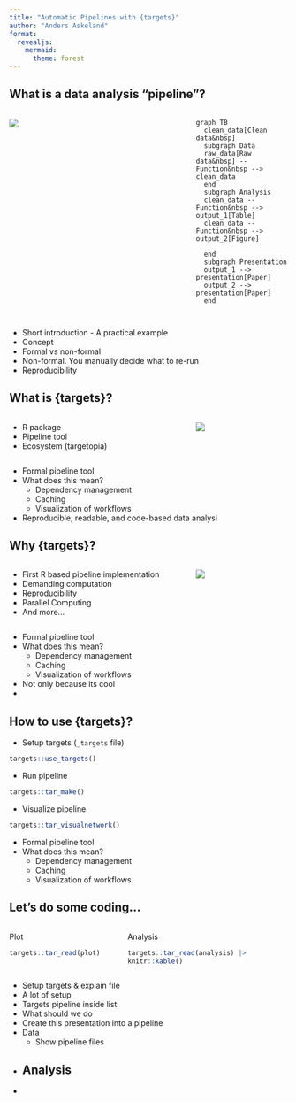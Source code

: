 ```yaml
---
title: "Automatic Pipelines with {targets}"
author: "Anders Askeland"
format: 
  revealjs:
    mermaid:
      theme: forest
---
```



## What is a data analysis "pipeline"?

::: columns
::: {.column width="60%"}
![](images/factory.png)
:::




::: {.column width="30%"}
```mermaid
graph TB
  clean_data[Clean data&nbsp]
  subgraph Data
  raw_data[Raw data&nbsp] -- Function&nbsp --> clean_data
  end
  subgraph Analysis
  clean_data -- Function&nbsp --> output_1[Table]
  clean_data -- Function&nbsp --> output_2[Figure]

  end
  subgraph Presentation
  output_1 --> presentation[Paper]
  output_2 --> presentation[Paper]
  end
  
```
:::
:::

::: notes
-   Short introduction - A practical example
-   Concept
-   Formal vs non-formal
  - Non-formal. You manually decide what to re-run
-   Reproducibility
:::

## What is {targets}?
::: columns
::: {.column width="60%" .incremental}
-   R package
-   Pipeline tool
-   Ecosystem (targetopia)
:::

::: {.column width="30%"}
![](images/targets_logo.svg)

:::
:::



::: notes
-  Formal pipeline tool
-  What does this mean?
   - Dependency management
   - Caching
   - Visualization of workflows
- Reproducible, readable, and code-based data analysi
:::

## Why {targets}?
::: columns
::: {.column width="60%" .incremental}
-   First R based pipeline implementation
-   Demanding computation
-   Reproducibility
-   Parallel Computing
-   And more...
:::

::: {.column width="30%"}
![](images/question.png)

:::
:::



::: notes
-  Formal pipeline tool
-  What does this mean?
   - Dependency management
   - Caching
   - Visualization of workflows
-  Not only because its cool
-  
   
:::

## How to use {targets}?
::: {.incremental}

-   Setup targets (`_targets` file)

  ```.r
  targets::use_targets()
  ```
-   Run pipeline
  ```.r
  targets::tar_make()
  ```
-   Visualize pipeline
  ```.r
  targets::tar_visualnetwork()
  ```
:::

::: notes
-  Formal pipeline tool
-  What does this mean?
   - Dependency management
   - Caching
   - Visualization of workflows
   
:::


## Let's do some coding...

::: columns
::: {.column width="40%"}
Plot
```r
targets::tar_read(plot) 
```


:::
::: {.column width="60%"}


Analysis

```r
targets::tar_read(analysis) |> 
knitr::kable()
```


:::
:::


::: notes
-  Setup targets & explain file
  - A lot of setup
  - Targets pipeline inside list 
-  What should we do
  - Create this presentation into a pipeline
-  Data
   - Show pipeline files
-  Analysis
   - 
-  
:::

